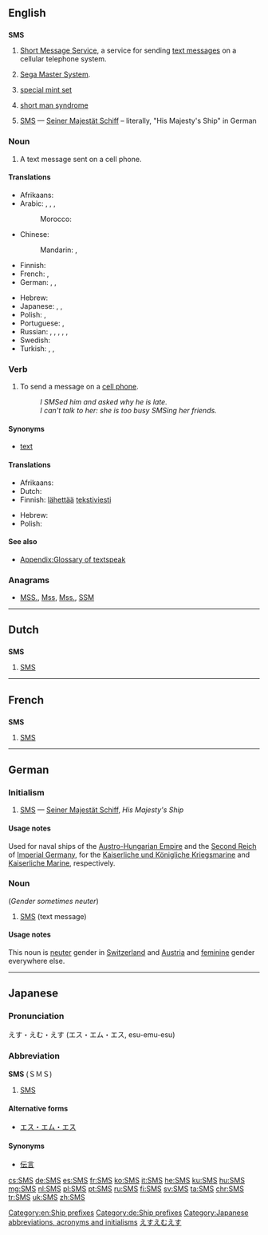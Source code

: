{{also|sms}}
==English==
{{wikipedia|dab=SMS (disambiguation)}}

==={{initialism-old|en}}===
'''SMS'''

# [[Short Message Service]], a service for sending [[text message]]s on a cellular telephone system.
# {{context|video games|lang=en}} [[w:Sega Master System|Sega Master System]].
# {{context|numismatics|lang=en}} [[special mint set]]
# {{context|psychology|lang=en}} [[short man syndrome]]
# {{context|military|nautical|lang=en}} [[#German|SMS]] &mdash; [[Seiner Majestät Schiff]] &ndash; literally, "His Majesty's Ship" in German

===Noun===
{{en-noun|es}}

# A text message sent on a cell phone.

====Translations====
{{trans-top|a text message sent on a cell phone}}
* Afrikaans: {{t|af|SMS}}
* Arabic: {{t|ar|رسالة|f|tr=risaala}}, {{t|ar|رسالة إس إم إس|f|tr=risaalat 'es 'em 'es}}, {{t|ar|إس إم إس|m|tr='es 'em 'es}}, {{qualifier|colloquial}} {{t|ar|ميسيج|m|tr=miisij}}
*: Morocco: {{t|ary|ميساج|tr=mīsāž|sc=Arab}}
* Chinese:
*: Mandarin: {{t+|cmn|短信|tr=duǎnxìn|sc=Hani}}, {{t+|cmn|SMS|tr=es-em-es}}
* Finnish: {{t+|fi|tekstiviesti}}
* French: {{t+|fr|SMS|m}}, {{t+|fr|texto|m}}
* German: {{t+|de|SMS|f|n}}, {{t|de|SMS-Nachricht|f}}, {{t|de|Textnachricht|f}}
{{trans-mid}}
* Hebrew: {{t+|he|סמס}}
* Japanese: {{t+|ja|伝言|tr=でんごん, dengon}}, {{t|ja|エス・エム・エス|tr=esu-emu-esu}}, {{t|ja|ＳＭＳ|tr=esu-emu-esu}}
* Polish: {{t+|pl|SMS|m}}, {{t+|pl|esemes|m}}
* Portuguese: {{t|pt|mensagem de texto}}, {{t+|pt|SMS}}
* Russian: {{t+|ru|SMS|m}}, {{t|ru|эс-эм-эс|m|tr=es-em-és}}, {{qualifier|colloquial}} {{t+|ru|эсэмэска|f|tr=eseméska}}, {{t+|ru|сообщение|n|tr=soobščénije}}, {{qualifier|slang}} {{t|ru|месседж|m|tr=méssedž}} <!--gramota.ru -->, {{t|ru|СМС|m|tr=SMS}}
* Swedish: {{t+|sv|sms}}
* Turkish: {{t+|tr|SMS}}, {{t+|tr|mesaj}}, {{t|tr|kısa mesaj}}
{{trans-bottom}}

===Verb===
{{en-verb|SMS|es}}

# To send a message on a [[cell phone]].
#: ''I SMSed him and asked why he is late.''
#: ''I can't talk to her: she is too busy SMSing her friends.''

====Synonyms====
* [[text#Verb|text]]

====Translations====
{{trans-top|to send a message on a cell phone}}
* Afrikaans: {{t|af|SMS}}
* Dutch: {{t+|nl|sms'en}}
* Finnish: [[lähettää]] [[tekstiviesti]]
{{trans-mid}}
* Hebrew: {{t+|he|סימס|tr=simés|sc=Hebr}}
* Polish: {{t|pl|esemesować}}
{{trans-bottom}}

====See also====
* [[Appendix:Glossary of textspeak]]

===Anagrams===
* [[MSS.#English|MSS.]], [[Mss#English|Mss]], [[Mss.#English|Mss.]], [[SSM#English|SSM]]

[[Category:en:Ship prefixes]]

----

==Dutch==

==={{initialism-old|nl}}===
'''SMS'''

# [[#English|SMS]]

----

==French==

==={{initialism-old|fr}}===
'''SMS'''

# [[#English|SMS]]

----

==German==

===Initialism===
{{head|de|initialism}}

# {{context|nautical|military|lang=de}} [[#English|SMS]] &mdash; [[Seiner Majestät Schiff]], ''His Majesty's Ship''

====Usage notes====
Used for naval ships of the [[Austro-Hungarian Empire]] and the [[Second Reich]] of [[Imperial Germany]], for the [[Kaiserliche und Königliche Kriegsmarine]] and [[Kaiserliche Marine]], respectively.

===Noun===
{{de-noun|f|SMS|SMS}} (''Gender sometimes neuter'')

# [[#English|SMS]] (text message)

====Usage notes====
This noun is [[neuter]] gender in [[Switzerland]] and [[Austria]] and [[feminine]] gender everywhere else.

[[Category:de:Ship prefixes]]

----

==Japanese==

===Pronunciation===
えす・えむ・えす (エス・エム・エス, esu-emu-esu)

===Abbreviation===
'''SMS''' (ＳＭＳ)

# [[SMS]]

====Alternative forms====
* [[エス・エム・エス]]

====Synonyms====
* [[伝言]]

[[Category:Japanese abbreviations, acronyms and initialisms]]
[[Category:Japanese nouns|えすえむえす]]

[[cs:SMS]]
[[de:SMS]]
[[es:SMS]]
[[fr:SMS]]
[[ko:SMS]]
[[it:SMS]]
[[he:SMS]]
[[ku:SMS]]
[[hu:SMS]]
[[mg:SMS]]
[[nl:SMS]]
[[pl:SMS]]
[[pt:SMS]]
[[ru:SMS]]
[[fi:SMS]]
[[sv:SMS]]
[[ta:SMS]]
[[chr:SMS]]
[[tr:SMS]]
[[uk:SMS]]
[[zh:SMS]]
